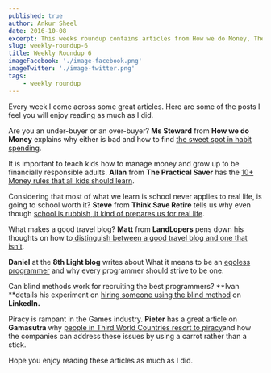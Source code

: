 ```yaml
---
published: true
author: Ankur Sheel
date: 2016-10-08
excerpt: This weeks roundup contains articles from How we do Money, The Practical Saver, Think Save Retire, LandLopers, 8th Light, LinkedIn and Gamasutra. Hope you enjoy reading these articles as much as I did.
slug: weekly-roundup-6
title: Weekly Roundup 6
imageFacebook: './image-facebook.png'
imageTwitter: './image-twitter.png'
tags:
    - weekly roundup
---
```


Every week I come across some great articles. Here are some of the posts I feel you will enjoy reading as much as I did.

Are you an under-buyer or an over-buyer? **Ms Steward** from **How we do Money** explains why either is bad and how to find [the sweet spot in habit spending](https://howwedomoney.wordpress.com/2016/09/29/finding-the-sweet-spot-in-habit-spending/).

It is important to teach kids how to manage money and grow up to be financially responsible adults. **Allan** from **The Practical Saver** has the [10+ Money rules that all kids should learn](http://www.thepracticalsaver.com/10-money-rules-kids-need-learn/).

Considering that most of what we learn is school never applies to real life, is going to school worth it? **Steve** from **Think Save Retire** tells us why even though [school is rubbish, it kind of prepares us for real life](http://www.thinksaveretire.com/2016/10/05/school-rubbish-real-life/).

What makes a good travel blog? **Matt** from **LandLopers** pens down his thoughts on how to[ distinguish between a good travel blog and one that isn’t](http://landlopers.com/2016/10/03/travel-blog).

**Daniel** at the **8th Light blog** writes about What it means to be an [egoless programmer](https://8thlight.com/blog/daniel-irvine/2016/09/30/the-egoless-programmer.html) and why every programmer should strive to be one.

Can blind methods work for recruiting the best programmers? **Ivan **details his experiment on [hiring someone using the blind method](https://www.linkedin.com/pulse/blind-method-hiring-software-developer-ivan-boyko) on **LinkedIn.**

Piracy is rampant in the Games industry. **Pieter** has a great article on **Gamasutra** why [people in Third World Countries resort to piracy](http://www.gamasutra.com/blogs/PieterSmal/20161006/277370/Solving_the_problem_of_Piracy_in_the_Third_World.php)and how the companies can address these issues by using a carrot rather than a stick.

Hope you enjoy reading these articles as much as I did.
